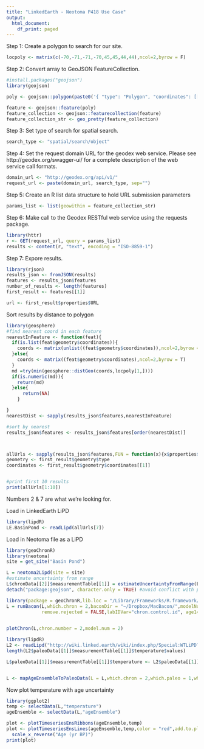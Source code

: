 ```yaml
---
title: "LinkedEarth - Neotoma P418 Use Case"
output:
  html_document:
    df_print: paged
---
```


Step 1: Create a polygon to search for our site.

```r
locpoly <- matrix(c(-70,-71,-71,-70,45,45,44,44),ncol=2,byrow = F)

```
Step 2: Convert array to GeoJSON FeatureCollection.

```r
#install.packages("geojson")
library(geojson)

poly <- geojson::polygon(paste0('{ "type": "Polygon", "coordinates": [[', "[",locpoly[1,1],", ",locpoly[1,2],"],", " [",locpoly[2,1],", ",locpoly[2,2],"],", " [",locpoly[3,1],", ",locpoly[3,2],"],", " [",locpoly[4,1],", ", locpoly[4,2],"],", " [",locpoly[1,1],", ", locpoly[1,2],']]] }'))

feature <- geojson::feature(poly)
feature_collection <- geojson::featurecollection(feature)
feature_collection_str <- geo_pretty(feature_collection)
```

Step 3: Set type of search for spatial search.

```r
search_type <- "spatial/search/object"
```

Step 4: Set the request domain URL for the geodex web service. Please see http://geodex.org/swagger-ui/ for a complete description of the web service call formats.

```r
domain_url <- "http://geodex.org/api/v1/"
request_url <- paste(domain_url, search_type, sep="")
```

Step 5: Create an R list data structure to hold URL submission parameters

```r
params_list <- list(geowithin = feature_collection_str)
```

Step 6: Make call to the Geodex RESTful web service using the requests package.

```r
library(httr)
r <- GET(request_url, query = params_list)
results <- content(r, "text", encoding = "ISO-8859-1")
```

Step 7: Expore results.

```r
library(rjson)
results_json <- fromJSON(results)
features <- results_json$features
number_of_results <- length(features)
first_result <- features[[1]]

url <- first_result$properties$URL

```

Sort results by distance to polygon
```r

library(geosphere)
#find nearest coord in each feature
nearestInFeature <- function(feat){
  if(is.list(feat$geometry$coordinates)){
    coords <- matrix(unlist((feat$geometry$coordinates)),ncol=2,byrow = T)
  }else{
    coords <- matrix((feat$geometry$coordinates),ncol=2,byrow = T)
  }
  md =try(min(geosphere::distGeo(coords,locpoly[1,])))
  if(is.numeric(md)){
    return(md)
  }else{
      return(NA)
    }

}
nearestDist <- sapply(results_json$features,nearestInFeature)

#sort by nearest
results_json$features <- results_json$features[order(nearestDist)]



allUrls <- sapply(results_json$features,FUN = function(x){x$properties$URL})
geometry <- first_result$geometry$type
coordinates <- first_result$geometry$coordinates[[1]]


#print first 10 results
print(allUrls[1:10])
```

Numbers 2 & 7 are what we're looking for.

Load in LinkedEarth LiPD 

```r
library(lipdR)
LE.BasinPond <- readLipd(allUrls[7])
```

Load in Neotoma file as a LiPD 

```r
library(geoChronR)
library(neotoma)
site = get_site("Basin Pond")

L = neotoma2Lipd(site = site)
#estimate uncertainty from range
L$chronData[[2]]$measurementTable[[1]] = estimateUncertaintyFromRange(L$chronData[[2]]$measurementTable[[1]])
detach("package:geojson", character.only = TRUE) #avoid conflict with plotting

library(package = geoChronR,lib.loc = "/Library/Frameworks/R.framework/Versions/3.4/Resources/library")
L = runBacon(L,which.chron = 2,baconDir = "~/Dropbox/MacBacon/",modelNum = 2,
             remove.rejected = FALSE,labIDVar="chron.control.id", age14CVar = NULL, age14CuncertaintyVar = NULL, ageVar = "age",ageUncertaintyVar = "unc.estimate", depthVar = "depth", reservoirAge14CVar = NULL,reservoirAge14CUncertaintyVar = NULL,rejectedAgesVar=NULL,useMarine = FALSE,BaconAsk = FALSE, baconAccMean = 1,BaconSuggest = FALSE)
              
```


```r
plotChron(L,chron.number = 2,model.num = 2)
```


```r
library(lipdR)
L2 <- readLipd("http://wiki.linked.earth/wiki/index.php/Special:WTLiPD?op=export&lipdid=NAm-BasinPond.Gajewski.1988")
length(L2$paleoData[[1]]$measurementTable[[1]]$temperature$values)

L$paleoData[[1]]$measurementTable[[1]]$temperature <- L2$paleoData[[1]]$measurementTable[[1]]$temperature


L <- mapAgeEnsembleToPaleoData(L = L,which.chron = 2,which.paleo = 1,which.model = 2,which.ens = 1,which.pmt = 1,age.var = "ageEnsemble")
```
Now plot temperature with age uncertainty

```r
library(ggplot2)
temp <- selectData(L,"temperature")
ageEnsemble <- selectData(L,"ageEnsemble")

plot <- plotTimeseriesEnsRibbons(ageEnsemble,temp)
plot <- plotTimeseriesEnsLines(ageEnsemble,temp,color = "red",add.to.plot = plot,maxPlotN = 5)+
  scale_x_reverse("Age (yr BP)")
print(plot)
```

